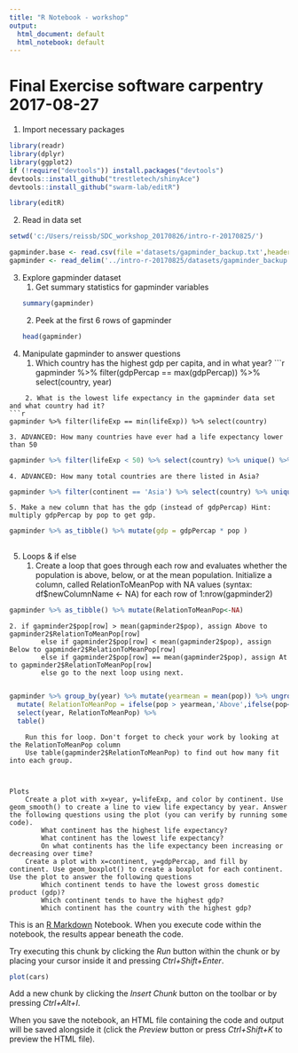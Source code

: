 ```yaml
---
title: "R Notebook - workshop"
output:
  html_document: default
  html_notebook: default
---
```


# Final Exercise software carpentry 2017-08-27

1. Import necessary packages
```r
library(readr)
library(dplyr)
library(ggplot2)
if (!require("devtools")) install.packages("devtools")
devtools::install_github("trestletech/shinyAce")
devtools::install_github("swarm-lab/editR")

library(editR)
```

2. Read in data set
```r
setwd('c:/Users/reissb/SDC_workshop_20170826/intro-r-20170825/')

gapminder.base <- read.csv(file ='datasets/gapminder_backup.txt',header=TRUE, sep ='\t')
gapminder <- read_delim('../intro-r-20170825/datasets/gapminder_backup.txt','\t',escape_double = FALSE, trim_ws = TRUE)


```



3.  Explore gapminder dataset
    1.    Get summary statistics for gapminder variables
```r
summary(gapminder)
```
    2. Peek at the first 6 rows of gapminder
```r
head(gapminder)
```
4. Manipulate gapminder to answer questions
    1.  Which country has the highest gdp per capita, and in what year?
```r
gapminder %>% filter(gdpPercap == max(gdpPercap)) %>% select(country, year)

```
    2. What is the lowest life expectancy in the gapminder data set and what country had it?
```r
gapminder %>% filter(lifeExp == min(lifeExp)) %>% select(country) 

```
    3. ADVANCED: How many countries have ever had a life expectancy lower than 50
```r
gapminder %>% filter(lifeExp < 50) %>% select(country) %>% unique() %>% nrow()
```
    4. ADVANCED: How many total countries are there listed in Asia?
```r
gapminder %>% filter(continent == 'Asia') %>% select(country) %>% unique() %>% nrow()
```
    5. Make a new column that has the gdp (instead of gdpPercap) Hint: multiply gdpPercap by pop to get gdp.
```r
gapminder %>% as_tibble() %>% mutate(gdp = gdpPercap * pop )
  
```
    
5. Loops & if else
    1. Create a loop that goes through each row and evaluates whether the population is above, below, or at the mean population.
            Initialize a column, called RelationToMeanPop with NA values (syntax: df$newColumnName <- NA)
            for each row of 1:nrow(gapminder2)

```r
gapminder %>% as_tibble() %>% mutate(RelationToMeanPop<-NA)

```
    2. if gapminder2$pop[row] > mean(gapminder2$pop), assign Above to gapminder2$RelationToMeanPop[row]
            else if gapminder2$pop[row] < mean(gapminder2$pop), assign Below to gapminder2$RelationToMeanPop[row]
            else if gapminder2$pop[row] == mean(gapminder2$pop), assign At to gapminder2$RelationToMeanPop[row]
            else go to the next loop using next.
            
```r
gapminder %>% group_by(year) %>% mutate(yearmean = mean(pop)) %>% ungroup() %>%
  mutate( RelationToMeanPop = ifelse(pop > yearmean,'Above',ifelse(pop<yearmean,'Below','At' ) ) ) %>% 
  select(year, RelationToMeanPop) %>% 
  table()


```
            
        Run this for loop. Don't forget to check your work by looking at the RelationToMeanPop column
        Use table(gapminder2$RelationToMeanPop) to find out how many fit into each group.
   
   
   
    Plots
        Create a plot with x=year, y=lifeExp, and color by continent. Use geom_smooth() to create a line to view life expectancy by year. Answer the following questions using the plot (you can verify by running some code).
            What continent has the highest life expectancy?
            What continent has the lowest life expectancy?
            On what continents has the life expectancy been increasing or decreasing over time?
        Create a plot with x=continent, y=gdpPercap, and fill by continent. Use geom_boxplot() to create a boxplot for each continent. Use the plot to answer the following questions
            Which continent tends to have the lowest gross domestic product (gdp)?
            Which continent tends to have the highest gdp?
            Which continent has the country with the highest gdp?




This is an [R Markdown](http://rmarkdown.rstudio.com) Notebook. When you execute code within the notebook, the results appear beneath the code. 

Try executing this chunk by clicking the *Run* button within the chunk or by placing your cursor inside it and pressing *Ctrl+Shift+Enter*. 

```r
plot(cars)
```

Add a new chunk by clicking the *Insert Chunk* button on the toolbar or by pressing *Ctrl+Alt+I*.

When you save the notebook, an HTML file containing the code and output will be saved alongside it (click the *Preview* button or press *Ctrl+Shift+K* to preview the HTML file).

